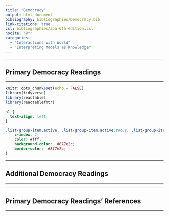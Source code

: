 ```yaml
---
title: "Democracy"
output: html_document
bibliography: bibliographies/Democracy.bib
link-citations: true
csl: bibliographies/apa-6th-edition.csl
nocite: '@*'
categories: 
  - "Interactions with World"
  - "Interpreting Models as Knowledge"
---
```


------------------------------------------------------------------------

## Primary Democracy Readings

------------------------------------------------------------------------

```r
knitr::opts_chunk$set(echo = FALSE)
library(tidyverse)
library(reactable)
library(reactablefmtr)
```

```css
h1 {
  text-align: left;
}

.list-group-item.active, .list-group-item.active:focus, .list-group-item.active:hover {
    z-index: 2;
    color: #fff;
    background-color:  #877e2c;
    border-color:  #877e2c;
}
```

------------------------------------------------------------------------

## Additional Democracy Readings

------------------------------------------------------------------------

------------------------------------------------------------------------

## Primary Democracy Readings' References

------------------------------------------------------------------------
